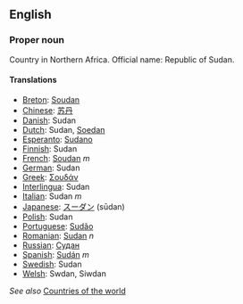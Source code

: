==English==

===Proper noun===

Country in Northern Africa. Official name: Republic of Sudan.

====Translations====

*[[Breton]]: [[Soudan]]
*[[Chinese]]: [[苏丹]]
*[[Danish]]: Sudan
*[[Dutch]]: Sudan, [[Soedan]]
*[[Esperanto]]: [[Sudano]]
*[[Finnish]]: Sudan
*[[French]]: [[Soudan]] ''m''
*[[German]]: Sudan
*[[Greek]]: [[Σουδάν]]
*[[Interlingua]]: Sudan
*[[Italian]]: Sudan ''m''
*[[Japanese]]: [[スーダン]] (sūdan)
*[[Polish]]: Sudan
*[[Portuguese]]: [[Sudão]]
*[[Romanian]]: [[Sudan]] ''n''
*[[Russian]]: [[Судан]]
*[[Spanish]]: [[Sudán]] ''m''
*[[Swedish]]: Sudan
*[[Welsh]]: Swdan, Siwdan

''See also'' [[Countries of the world]]